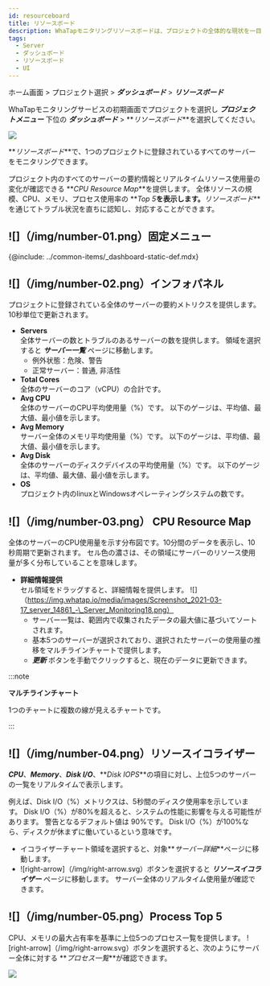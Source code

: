 ```yaml
---
id: resourceboard
title: リソースボード
description: WhaTapモニタリングリソースボードは、プロジェクトの全体的な現状を一目で把握するための機能を提供します。
tags:
  - Server
  - ダッシュボード
  - リソースボード
  - UI
---
```


ホーム画面 > プロジェクト選択 > **_ダッシュボード_** > **_リソースボード_**

WhaTapモニタリングサービスの初期画面でプロジェクトを選択し **_プロジェクトメニュー_** 下位の **_ダッシュボード_** > **_リソースボード_**を選択してください。

![](/img/server-resourceboard.png)

**_リソースボード_**で、1つのプロジェクトに登録されているすべてのサーバーをモニタリングできます。 

プロジェクト内のすべてのサーバーの要約情報とリアルタイムリソース使用量の変化が確認できる **_CPU Resource Map_**を提供します。 全体リソースの規模、CPU、メモリ、プロセス使用率の **_Top 5_**を表示します。**_リソースボード_**を通じてトラブル状況を直ちに認知し、対応することができます。

## ![]（/img/number-01.png）固定メニュー

{@include: ../common-items/\_dashboard-static-def.mdx} 

## ![]（/img/number-02.png）インフォパネル

<!-- 인포 패널 기존 안내

예외: 심각 경고 unknown
정상: normal, pause

 -->

プロジェクトに登録されている全体のサーバーの要約メトリクスを提供します。 10秒単位で更新されます。

-   **Servers**<br/>
      全体サーバーの数とトラブルのあるサーバーの数を提供します。 領域を選択すると **_サーバー一覧_** ページに移動します。
    -   例外状態：<span class='vslow'>危険</span>、<span class='slow'>警告</span>
    -   正常サーバー：<span class='snormal'>普通</span>, <span class='k8s-normal'>非活性</span>
-   **Total Cores**<br/>
      全体のサーバーのコア（vCPU）の合計です。
-   **Avg CPU**<br/>
      全体のサーバーのCPU平均使用量（%）です。 以下のゲージは、平均値、最大値、最小値を示します。
-   **Avg Memory**<br/>
      サーバー全体のメモリ平均使用量（%）です。 以下のゲージは、平均値、最大値、最小値を示します。
-   **Avg Disk**<br/>
      全体のサーバーのディスクデバイスの平均使用量（%）です。 以下のゲージは、平均値、最大値、最小値を示します。
-   **OS**<br/>
      プロジェクト内のlinuxとWindowsオペレーティングシステムの数です。

## ![]（/img/number-03.png） CPU Resource Map

全体のサーバーのCPU使用量を示す分布図です。10分間のデータを表示し、10秒周期で更新されます。 セル色の濃さは、その領域にサーバーのリソース使用量が多く分布していることを意味します。

-   **詳細情報提供**<br/>
      セル領域をドラッグすると、詳細情報を提供します。
      ![]（https://img.whatap.io/media/images/Screenshot_2021-03-17_server_14861_-\_Server_Monitoring18.png）
    -   サーバー一覧は、範囲内で収集されたデータの最大値に基づいてソートされます。
    -   基本5つのサーバーが選択されており、選択されたサーバーの使用量の推移をマルチラインチャートで提供します。
    -   **_更新_** ボタンを手動でクリックすると、現在のデータに更新できます。 

:::note

**マルチラインチャート**

1つのチャートに複数の線が見えるチャートです。

:::

## ![]（/img/number-04.png）リソースイコライザー

**_CPU_**、**_Memory_**、**_Disk I/O_**、**_Disk IOPS_**の項目に対し、上位5つのサーバーの一覧をリアルタイムで表示します。

例えば、Disk I/O（%）メトリクスは、5秒間のディスク使用率を示しています。 Disk I/O（%）が80%を超えると、システムの性能に影響を与える可能性があります。 警告となるデフォルト値は 90%です。 Disk I/O（%）が100%なら、ディスクが休まずに働いているという意味です。

-   イコライザーチャート領域を選択すると、対象**_サーバー詳細_**ページに移動します。 
-   ![right-arrow]（/img/right-arrow.svg）ボタンを選択すると **_リソースイコライザー_** ページに移動します。 サーバー全体のリアルタイム使用量が確認できます。

## ![]（/img/number-05.png）Process Top 5

CPU、メモリの最大占有率を基準に上位5つのプロセス一覧を提供します。 ![right-arrow]（/img/right-arrow.svg）ボタンを選択すると、次のようにサーバー全体に対する **_プロセス一覧_**が確認できます。 

![](https://img.whatap.io/media/images/processlist_detail.png)
